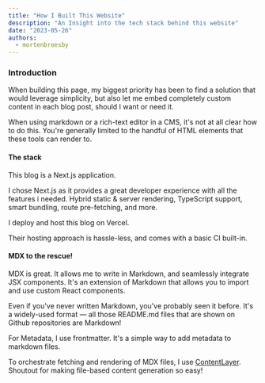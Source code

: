 ```yaml
---
title: "How I Built This Website"
description: "An Insight into the tech stack behind this website"
date: "2023-05-26"
authors:
  - mortenbroesby
---
```


### Introduction

When building this page, my biggest priority has been to find a solution that would leverage simplicity,
but also let me embed completely custom content in each blog post, should I want or need it.

When using markdown or a rich-text editor in a CMS, it's not at all clear how to do this.
You're generally limited to the handful of HTML elements that these tools can render to.

#### The stack

This blog is a Next.js application.

I chose Next.js as it provides a great developer experience with all the features i needed.
Hybrid static & server rendering, TypeScript support, smart bundling, route pre-fetching, and more.

I deploy and host this blog on Vercel.

Their hosting approach is hassle-less, and comes with a basic CI built-in.

#### MDX to the rescue!

MDX is great. It allows me to write in Markdown, and seamlessly integrate JSX components.
It's an extension of Markdown that allows you to import and use custom React components.

Even if you've never written Markdown, you've probably seen it before.
It's a widely-used format — all those README.md files that are shown on Github repositories are Markdown!

For Metadata, I use frontmatter. It's a simple way to add metadata to markdown files.

To orchestrate fetching and rendering of MDX files, I use [ContentLayer](https://www.contentlayer.dev/).
Shoutout for making file-based content generation so easy!
